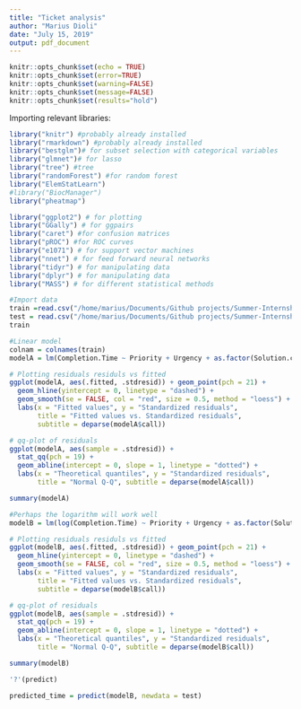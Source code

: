 ```yaml
---
title: "Ticket analysis"
author: "Marius Dioli"
date: "July 15, 2019"
output: pdf_document
---
```


```r
knitr::opts_chunk$set(echo = TRUE)
knitr::opts_chunk$set(error=TRUE)
knitr::opts_chunk$set(warning=FALSE)
knitr::opts_chunk$set(message=FALSE)
knitr::opts_chunk$set(results="hold")
```

Importing relevant libraries:
```r
library("knitr") #probably already installed
library("rmarkdown") #probably already installed
library("bestglm")# for subset selection with categorical variables
library("glmnet")# for lasso
library("tree") #tree
library("randomForest") #for random forest
library("ElemStatLearn")
#library("BiocManager")
library("pheatmap")

library("ggplot2") # for plotting
library("GGally") # for ggpairs
library("caret") #for confusion matrices
library("pROC") #for ROC curves
library("e1071") # for support vector machines
library("nnet") # for feed forward neural networks
library("tidyr") # for manipulating data
library("dplyr") # for manipulating data
library("MASS") # for different statistical methods
```

```r
#Import data
train =read.csv("/home/marius/Documents/Github projects/Summer-Internship/Time regression data reg_train")
test = read.csv("/home/marius/Documents/Github projects/Summer-Internship/Time regression data reg_test")
train
```

```r
#Linear model
colnam = colnames(train)
modelA = lm(Completion.Time ~ Priority + Urgency + as.factor(Solution.category) + Project.related + as.factor(Company) + as.factor(Close.code) + as.factor(Incident.state) + as.factor(Escalation) + as.factor(Subcategory) + as.factor(Service.Area) + as.factor(Assignment.group), data = train)

# Plotting residuals residuls vs fitted
ggplot(modelA, aes(.fitted, .stdresid)) + geom_point(pch = 21) +
  geom_hline(yintercept = 0, linetype = "dashed") +
  geom_smooth(se = FALSE, col = "red", size = 0.5, method = "loess") +
  labs(x = "Fitted values", y = "Standardized residuals",
       title = "Fitted values vs. Standardized residuals",
       subtitle = deparse(modelA$call))

# qq-plot of residuals
ggplot(modelA, aes(sample = .stdresid)) +
  stat_qq(pch = 19) + 
  geom_abline(intercept = 0, slope = 1, linetype = "dotted") +
  labs(x = "Theoretical quantiles", y = "Standardized residuals", 
       title = "Normal Q-Q", subtitle = deparse(modelA$call))

summary(modelA)

#Perhaps the logarithm will work well
modelB = lm(log(Completion.Time) ~ Priority + Urgency + as.factor(Solution.category) + Project.related + as.factor(Company) + as.factor(Close.code) + as.factor(Escalation) + as.factor(Subcategory) + as.factor(Service.Area) + as.factor(Assignment.group), data = train)

# Plotting residuals residuls vs fitted
ggplot(modelB, aes(.fitted, .stdresid)) + geom_point(pch = 21) +
  geom_hline(yintercept = 0, linetype = "dashed") +
  geom_smooth(se = FALSE, col = "red", size = 0.5, method = "loess") +
  labs(x = "Fitted values", y = "Standardized residuals",
       title = "Fitted values vs. Standardized residuals",
       subtitle = deparse(modelB$call))

# qq-plot of residuals
ggplot(modelB, aes(sample = .stdresid)) +
  stat_qq(pch = 19) + 
  geom_abline(intercept = 0, slope = 1, linetype = "dotted") +
  labs(x = "Theoretical quantiles", y = "Standardized residuals", 
       title = "Normal Q-Q", subtitle = deparse(modelB$call))

summary(modelB)

'?'(predict)

predicted_time = predict(modelB, newdata = test)
```

